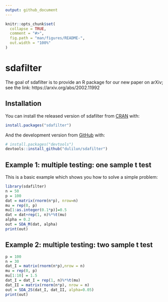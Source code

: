 ```yaml
---
output: github_document
---
```


<!-- README.md is generated from README.Rmd. Please edit that file -->

```r
knitr::opts_chunk$set(
  collapse = TRUE,
  comment = "#>",
  fig.path = "man/figures/README-",
  out.width = "100%"
)
```

# sdafilter

<!-- badges: start -->
<!-- badges: end -->

The goal of sdafilter is to provide an R package for our new paper on arXiv; see the link: https://arxiv.org/abs/2002.11992

## Installation

You can install the released version of sdafilter from [CRAN](https://CRAN.R-project.org) with:

``` r
install.packages("sdafilter")
```

And the development version from [GitHub](https://github.com/) with:

``` r
# install.packages("devtools")
devtools::install_github("dulilun/sdafilter")
```
## Example 1: multiple testing: one sample t test

This is a basic example which shows you how to solve a simple problem:

```r
library(sdafilter)
n = 50
p = 100
dat = matrix(rnorm(n*p), nrow=n)
mu = rep(0, p)
mu[1:as.integer(0.1*p)]=0.5
dat = dat+rep(1, n)%*%t(mu)
alpha = 0.2
out = SDA_M(dat, alpha)
print(out)
```

## Example 2: multiple testing: two sample t test
```r
p = 100
n = 30
dat_I = matrix(rnorm(n*p),nrow = n)
mu = rep(0, p)
mu[1:10] = 1.5
dat_I = dat_I = rep(1, n)%*%t(mu)
dat_II = matrix(rnorm(n*p), nrow = n)
out = SDA_2S(dat_I, dat_II, alpha=0.05)
print(out)
```
